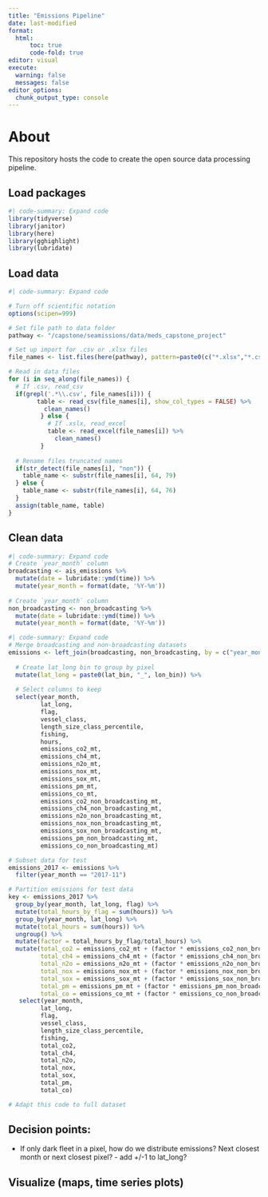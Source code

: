 ```yaml
---
title: "Emissions Pipeline"
date: last-modified
format:
  html:
      toc: true
      code-fold: true
editor: visual
execute:
  warning: false
  messages: false
editor_options: 
  chunk_output_type: console
---
```


# About

This repository hosts the code to create the open source data processing pipeline.

## Load packages

```r
#| code-summary: Expand code
library(tidyverse)
library(janitor)
library(here)
library(gghighlight)
library(lubridate)
```

## Load data

```r
#| code-summary: Expand code

# Turn off scientific notation
options(scipen=999)

# Set file path to data folder
pathway <- "/capstone/seamissions/data/meds_capstone_project"

# Set up import for .csv or .xlsx files
file_names <- list.files(here(pathway), pattern=paste0(c("*.xlsx","*.csv"), collapse="|"), full.names=TRUE)

# Read in data files
for (i in seq_along(file_names)) {
  # If .csv, read_csv
  if(grepl('.*\\.csv', file_names[i])) {
        table <- read_csv(file_names[i], show_col_types = FALSE) %>%
          clean_names()
         } else {
           # If .xslx, read_excel
           table <- read_excel(file_names[i]) %>%
             clean_names()
         }
  
  # Rename files truncated names
  if(str_detect(file_names[i], "non")) {
    table_name <- substr(file_names[i], 64, 79)
  } else {
    table_name <- substr(file_names[i], 64, 76)
  }
  assign(table_name, table)
}
```

## Clean data

```r
#| code-summary: Expand code
# Create `year_month` column
broadcasting <- ais_emissions %>%
  mutate(date = lubridate::ymd(time)) %>%
  mutate(year_month = format(date, '%Y-%m'))
  
# Create `year_month` column
non_broadcasting <- non_broadcasting %>%
  mutate(date = lubridate::ymd(time)) %>%
  mutate(year_month = format(date, '%Y-%m'))
```

```r
#| code-summary: Expand code
# Merge broadcasting and non-broadcasting datasets
emissions <- left_join(broadcasting, non_broadcasting, by = c("year_month", "lat_bin", "lon_bin", "length_size_class_percentile")) %>%
  
  # Create lat_long bin to group by pixel
  mutate(lat_long = paste0(lat_bin, "_", lon_bin)) %>%
  
  # Select columns to keep
  select(year_month, 
         lat_long, 
         flag, 
         vessel_class, 
         length_size_class_percentile, 
         fishing, 
         hours, 
         emissions_co2_mt, 
         emissions_ch4_mt, 
         emissions_n2o_mt, 
         emissions_nox_mt, 
         emissions_sox_mt, 
         emissions_pm_mt, 
         emissions_co_mt,
         emissions_co2_non_broadcasting_mt,
         emissions_ch4_non_broadcasting_mt,
         emissions_n2o_non_broadcasting_mt,
         emissions_nox_non_broadcasting_mt,
         emissions_sox_non_broadcasting_mt,
         emissions_pm_non_broadcasting_mt,
         emissions_co_non_broadcasting_mt)

# Subset data for test
emissions_2017 <- emissions %>%
  filter(year_month == "2017-11")

# Partition emissions for test data 
key <- emissions_2017 %>%
  group_by(year_month, lat_long, flag) %>%
  mutate(total_hours_by_flag = sum(hours)) %>%
  group_by(year_month, lat_long) %>%
  mutate(total_hours = sum(hours)) %>%
  ungroup() %>%
  mutate(factor = total_hours_by_flag/total_hours) %>%
  mutate(total_co2 = emissions_co2_mt + (factor * emissions_co2_non_broadcasting_mt),
         total_ch4 = emissions_ch4_mt + (factor * emissions_ch4_non_broadcasting_mt),
         total_n2o = emissions_n2o_mt + (factor * emissions_n2o_non_broadcasting_mt),
         total_nox = emissions_nox_mt + (factor * emissions_nox_non_broadcasting_mt),
         total_sox = emissions_sox_mt + (factor * emissions_sox_non_broadcasting_mt),
         total_pm = emissions_pm_mt + (factor * emissions_pm_non_broadcasting_mt),
         total_co = emissions_co_mt + (factor * emissions_co_non_broadcasting_mt)) %>%
   select(year_month, 
         lat_long, 
         flag, 
         vessel_class, 
         length_size_class_percentile, 
         fishing, 
         total_co2, 
         total_ch4, 
         total_n2o, 
         total_nox, 
         total_sox, 
         total_pm, 
         total_co)

# Adapt this code to full dataset
```

## Decision points:

-   If only dark fleet in a pixel, how do we distribute emissions? Next closest month or next closest pixel? - add +/-1 to lat_long?

## Visualize (maps, time series plots)
